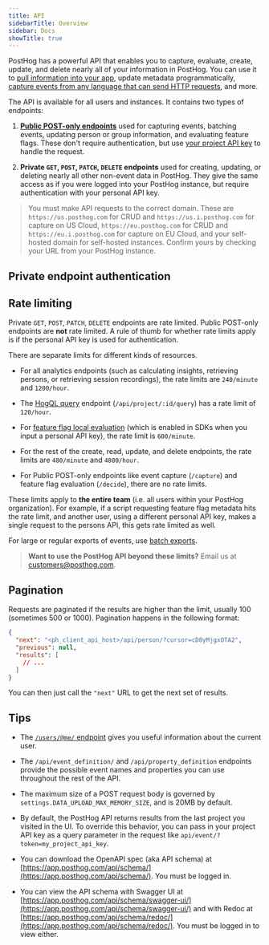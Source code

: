 ```yaml
---
title: API
sidebarTitle: Overview
sidebar: Docs
showTitle: true
---
```


PostHog has a powerful API that enables you to capture, evaluate, create, update, and delete nearly all of your information in PostHog. You can use it to [pull information into your app](/tutorials/customer-facing-analytics), update metadata programmatically, [capture events from any language that can send HTTP requests](/tutorials/api-capture-events), and more.

The API is available for all users and instances. It contains two types of endpoints:

1. **[Public POST-only endpoints](/docs/api/post-only-endpoints)** used for capturing events, batching events, updating person or group information, and evaluating feature flags. These don't require authentication, but use [your project API key](https://app.posthog.com/project/settings) to handle the request.

2. **Private `GET`, `POST`, `PATCH`, `DELETE` endpoints** used for creating, updating, or deleting nearly all other non-event data in PostHog. They give the same access as if you were logged into your PostHog instance, but require authentication with your personal API key. 

> You must make API requests to the correct domain. These are `https://us.posthog.com` for CRUD and `https://us.i.posthog.com` for capture on US Cloud, `https://eu.posthog.com` for CRUD and `https://eu.i.posthog.com` for capture on EU Cloud, and your self-hosted domain for self-hosted instances. Confirm yours by checking your URL from your PostHog instance.

## Private endpoint authentication


<InstallAPI />

## Rate limiting

Private `GET`, `POST`, `PATCH`, `DELETE` endpoints are rate limited. Public POST-only endpoints are **not** rate limited. A rule of thumb for whether rate limits apply is if the personal API key is used for authentication. 

There are separate limits for different kinds of resources.

- For all analytics endpoints (such as calculating insights, retrieving persons, or retrieving session recordings), the rate limits are `240/minute` and `1200/hour`.

- The [HogQL query](/docs/hogql#api-access) endpoint (`/api/project/:id/query`) has a rate limit of `120/hour`.

- For [feature flag local evaluation](/docs/feature-flags/local-evaluation) (which is enabled in SDKs when you input a personal API key), the rate limit is `600/minute`.

- For the rest of the create, read, update, and delete endpoints, the rate limits are `480/minute` and `4800/hour`.

- For Public POST-only endpoints like event capture (`/capture`) and feature flag evaluation (`/decide`), there are no rate limits.

These limits apply to **the entire team** (i.e. all users within your PostHog organization). For example, if a script requesting feature flag metadata hits the rate limit, and another user, using a different personal API key, makes a single request to the persons API, this gets rate limited as well.

For large or regular exports of events, use [batch exports](/docs/cdp/batch-exports).

> **Want to use the PostHog API beyond these limits?** Email us at [customers@posthog.com](to:customers@posthog.com).

## Pagination

Requests are paginated if the results are higher than the limit, usually 100 (sometimes 500 or 1000). Pagination happens in the following format:

```json
{
  "next": "<ph_client_api_host>/api/person/?cursor=cD0yMjgxOTA2",
  "previous": null,
  "results": [
    // ...
  ]
}
```

You can then just call the `"next"` URL to get the next set of results.

## Tips

- The [`/users/@me/` endpoint](/docs/api/user) gives you useful information about the current user.

- The `/api/event_definition/` and `/api/property_definition` endpoints provide the possible event names and properties you can use throughout the rest of the API.

- The maximum size of a POST request body is governed by `settings.DATA_UPLOAD_MAX_MEMORY_SIZE`, and is 20MB by default.

- By default, the PostHog API returns results from the last project you visited in the UI. To override this behavior, you can pass in your project API key as a query parameter in the request like `api/event/?token=my_project_api_key`.

- You can download the OpenAPI spec (aka API schema) at [https://app.posthog.com/api/schema/](https://app.posthog.com/api/schema/). You must be logged in.

- You can view the API schema with Swagger UI at [https://app.posthog.com/api/schema/swagger-ui/](https://app.posthog.com/api/schema/swagger-ui/) and with Redoc at [https://app.posthog.com/api/schema/redoc/](https://app.posthog.com/api/schema/redoc/). You must be logged in to view either.

